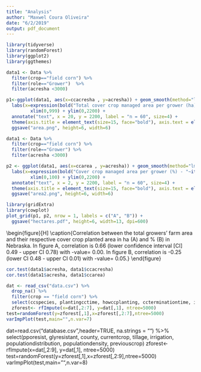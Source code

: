 ```yaml
---
title: "Analysis"
author: "Maxwel Coura Oliveira"
date: "6/2/2019"
output: pdf_document
---
```



```r
library(tidyverse)
library(randomForest)
library(ggplot2)
library(ggthemes)
```



```r
data1 <- Data %>% 
  filter(crop=="field corn") %>% 
  filter(role=="Grower")  %>% 
  filter(acresha <3000)

p1<-ggplot(data1, aes(x=ccacresha , y=acresha)) + geom_smooth(method="lm", color="black", alpha=0.2, fill="grey10") + geom_point(color="red", pch=16) + theme_bw() +
  labs(x=expression(bold("Total cover crop managed area per grower (ha) - "~italic("C"))), y=expression(bold("Total managed area per grower (ha) - "~italic("T")))) + 
         xlim(0,999) + ylim(0,2200) +
  annotate("text", x = 20, y = 2200, label = "n = 60", size=4) +
  theme(axis.title = element_text(size=15, face="bold"), axis.text = element_text(size=14, color="black"), panel.grid = element_blank()) +
  ggsave("area.png", height=6, width=6)
```


```r
data1 <- Data %>% 
  filter(crop=="field corn") %>% 
  filter(role=="Grower") %>% 
  filter(acresha <3000) 

p2 <- ggplot(data1, aes(x=ccarea , y=acresha)) + geom_smooth(method="lm", color="black", alpha=0.2, fill="grey10") + geom_point(color="red", pch=16) + theme_bw() +
  labs(x=expression(bold("Cover crop managed area per grower (%) - "~italic("Y"))), y=expression(bold("Total managed area per grower (ha) - "~italic("T")))) + 
         xlim(0,100) + ylim(0,2200) +
  annotate("text", x = 2, y = 2200, label = "n = 60", size=4) +
  theme(axis.title = element_text(size=15, face="bold"), axis.text = element_text(size=14, color="black"), panel.grid = element_blank()) +
  ggsave("area2.png", height=6, width=6)
```

```r
library(gridExtra)
library(cowplot)
plot_grid(p1, p2, nrow = 1, labels = c("A", "B")) +
  ggsave("hectares.pdf", height=6, width=13, dpi=600)
```

\begin{figure}[H]
\centering
\includegraphics[width=15 cm]{hectares.png}
\caption{Correlation between the total growers' farm area and their respective cover crop planted area in ha (A) and % (B) in Nebraska. In figure A, correlation is 0.66 (lower confidence interval [CI] 0.49 - upper CI 0.78) with \textit{P}-value= 0.00. In figure B, correlation is -0.25 (lower CI 0.48 - upper CI 0.01) with \textit{P}-value= 0.05.}
\end{figure}




```r
cor.test(data1$acresha, data1$ccacresha)
cor.test(data1$acresha, data1$ccarea)
```




```r
dat <- read_csv("data.csv") %>% 
  drop_na() %>% 
  filter(crop == "field corn") %>% 
  select(ccspecies, plantingcctime, howccplanting, ccterminationtime, improveweedc, herbicidecc, soilresidual) 
  zforest<- rfImpute(x=dat[,2:7], y=dat[,1], ntree=5000)
test=randomForest(y=zforest[,1],x=zforest[,2:7],ntree=5000)
varImpPlot(test,main="",n.var=7) 
```

dat=read.csv("database.csv",header=TRUE, na.strings = "") %>% 
  select(pporesist, glyresistant, county, currentcrop, tillage, irrigation, populationdistribution, populationdensity, previouscrop)
zforest<- rfImpute(x=dat[,2:9], y=dat[,1], ntree=5000)
test=randomForest(y=zforest[,1],x=zforest[,2:9],ntree=5000)
varImpPlot(test,main="",n.var=8) 